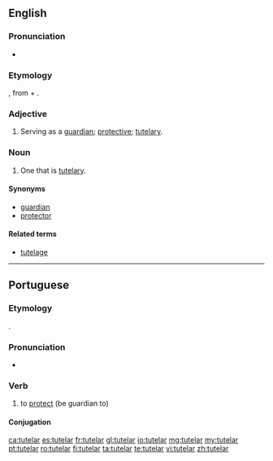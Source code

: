==English==

===Pronunciation===
* {{IPA|/tjuːdələr/|tuːdələr/}}

===Etymology===
{{etyl|la|en}} {{term|tutelaris|lang=la}}, from {{term|tutela}} + {{term|-aris}}.

===Adjective===
{{en-adj}}

# Serving as a [[guardian]]; [[protective]]; [[tutelary]].

===Noun===
{{en-noun}}

# One that is [[tutelary]].

====Synonyms====
* [[guardian]]
* [[protector]]

====Related terms====
* [[tutelage]]
----

==Portuguese==

===Etymology===
{{suffix|tutela|ar||lang=pt}}.

===Pronunciation===
* {{a|PT}} {{IPA|/tutɨˈlaɾ/|lang=pt}}

===Verb===
{{pt-verb|tutel|ar}}

# to [[protect]] (be guardian to)

====Conjugation====
{{pt-conj|tutel|ar}}

[[ca:tutelar]]
[[es:tutelar]]
[[fr:tutelar]]
[[gl:tutelar]]
[[io:tutelar]]
[[mg:tutelar]]
[[my:tutelar]]
[[pt:tutelar]]
[[ro:tutelar]]
[[fi:tutelar]]
[[ta:tutelar]]
[[te:tutelar]]
[[vi:tutelar]]
[[zh:tutelar]]